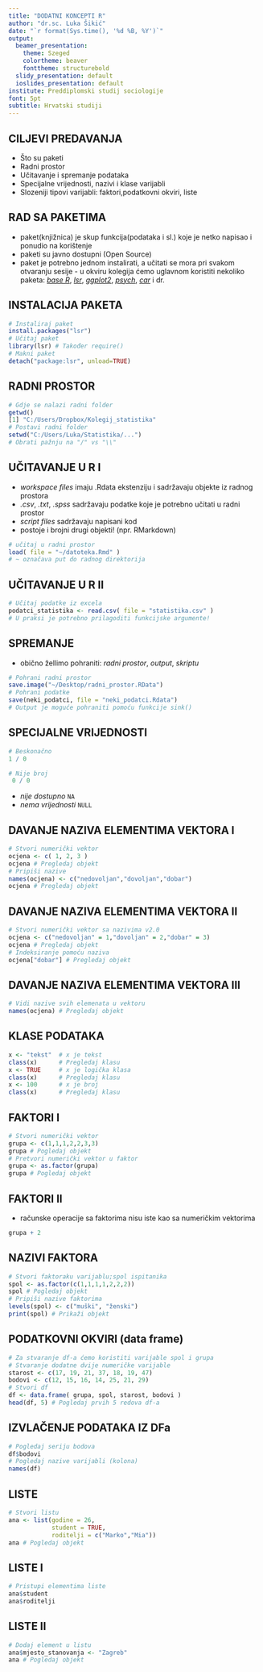 ```yaml
---
title: "DODATNI KONCEPTI R"
author: "dr.sc. Luka Šikić"
date: "`r format(Sys.time(), '%d %B, %Y')`"
output:
  beamer_presentation:
    theme: Szeged
    colortheme: beaver
    fonttheme: structurebold
  slidy_presentation: default
  ioslides_presentation: default
institute: Preddiplomski studij sociologije
font: 5pt
subtitle: Hrvatski studiji
---
```


## CILJEVI PREDAVANJA

- Što su paketi
- Radni prostor
- Učitavanje i spremanje podataka
- Specijalne vrijednosti, nazivi i klase varijabli
- Slozeniji tipovi varijabli: faktori,podatkovni okviri, liste


## RAD SA PAKETIMA

- paket(knjižnica) je skup funkcija(podataka i sl.) koje je netko napisao i ponudio  na korištenje
- paketi su javno dostupni (Open Source)
- paket je potrebno jednom instalirati, a učitati se mora pri svakom otvaranju sesije - u okviru kolegija ćemo uglavnom koristiti nekoliko paketa: [*base R*](https://stat.ethz.ch/R-manual/R-devel/library/base/html/00Index.html), [*lsr*](https://cran.r-project.org/web/packages/lsr/index.html), [*ggplot2*](https://www.statmethods.net/advgraphs/ggplot2.html), [*psych*](https://cran.r-project.org/web/packages/psych/psych.pdf), [*car*](https://cran.r-project.org/web/packages/car/index.html) i dr. 

## INSTALACIJA PAKETA

```r
# Instaliraj paket
install.packages("lsr")
# Učitaj paket
library(lsr) # Također require()
# Makni paket
detach("package:lsr", unload=TRUE)

```

## RADNI PROSTOR

```r
# Gdje se nalazi radni folder
getwd()
[1] "C:/Users/Dropbox/Kolegij_statistika"
# Postavi radni folder
setwd("C:/Users/Luka/Statistika/...")
# Obrati pažnju na "/" vs "\\"

```

## UČITAVANJE U R I

- *workspace files* imaju .Rdata ekstenziju i sadržavaju objekte iz radnog prostora
- *.csv*, *.txt*, *.spss* sadržavaju podatke koje je potrebno učitati u radni prostor
- *script files* sadržavaju napisani kod
- postoje i brojni drugi objekti! (npr. RMarkdown)

```r
# učitaj u radni prostor
load( file = "~/datoteka.Rmd" )
# ~ označava put do radnog direktorija
```

## UČITAVANJE U R II

```r
# Učitaj podatke iz excela 
podatci_statistika <- read.csv( file = "statistika.csv" )
# U praksi je potrebno prilagoditi funkcijske argumente!
```

## SPREMANJE  

- obično žellimo pohraniti: *radni prostor*, *output*, *skriptu*
```r
# Pohrani radni prostor
save.image("~/Desktop/radni_prostor.RData")
# Pohrani podatke
save(neki_podatci, file = "neki_podatci.Rdata")
# Output je moguće pohraniti pomoću funkcije sink()
```


## SPECIJALNE VRIJEDNOSTI 

```r
# Beskonačno
1 / 0
```

```r
# Nije broj
 0 / 0
```
-  *nije dostupno* `NA`
- *nema vrijednosti* `NULL` 


## DAVANJE NAZIVA ELEMENTIMA VEKTORA I

```r
# Stvori numerički vektor
ocjena <- c( 1, 2, 3 )
ocjena # Pregledaj objekt
# Pripiši nazive 
names(ocjena) <- c("nedovoljan","dovoljan","dobar")
ocjena # Pregledaj objekt
```

## DAVANJE NAZIVA ELEMENTIMA VEKTORA II
```r
# Stvori numerički vektor sa nazivima v2.0
ocjena <- c("nedovoljan" = 1,"dovoljan" = 2,"dobar" = 3)
ocjena # Pregledaj objekt
# Indeksiranje pomoću naziva
ocjena["dobar"] # Pregledaj objekt

```

## DAVANJE NAZIVA ELEMENTIMA VEKTORA III

```r
# Vidi nazive svih elemenata u vektoru
names(ocjena) # Pregledaj objekt
```

## KLASE PODATAKA

```r
x <- "tekst"  # x je tekst
class(x)      # Pregledaj klasu
x <- TRUE     # x je logička klasa 
class(x)      # Pregledaj klasu
x <- 100      # x je broj
class(x)      # Pregledaj klasu
```

## FAKTORI I
```r
# Stvori numerički vektor
grupa <- c(1,1,1,2,2,3,3)
grupa # Pogledaj objekt
# Pretvori numerički vektor u faktor
grupa <- as.factor(grupa)
grupa # Pogledaj objekt
``` 

## FAKTORI II

- računske operacije sa faktorima nisu iste kao sa numeričkim vektorima

```r
grupa + 2
```

## NAZIVI FAKTORA

```r
# Stvori faktoraku varijablu;spol ispitanika 
spol <- as.factor(c(1,1,1,1,2,2,2))
spol # Pogledaj objekt
# Pripiši nazive faktorima
levels(spol) <- c("muški", "ženski")
print(spol) # Prikaži objekt
```

## PODATKOVNI OKVIRI (data frame)

```r
# Za stvaranje df-a ćemo koristiti varijable spol i grupa
# Stvaranje dodatne dvije numeričke varijable
starost <- c(17, 19, 21, 37, 18, 19, 47)
bodovi <- c(12, 15, 16, 14, 25, 21, 29)
# Stvori df
df <- data.frame( grupa, spol, starost, bodovi ) 
head(df, 5) # Pogledaj prvih 5 redova df-a
```

## IZVLAČENJE PODATAKA IZ DFa 

```r
# Pogledaj seriju bodova
df$bodovi 
# Pogledaj nazive varijabli (kolona)
names(df)
```

## LISTE

```r
# Stvori listu
ana <- list(godine = 26,
            student = TRUE,
            roditelji = c("Marko","Mia"))
ana # Pogledaj objekt
```

## LISTE I
 
```r
# Pristupi elementima liste
ana$student
ana$roditelji
```

## LISTE II

```r
# Dodaj element u listu
ana$mjesto_stanovanja <- "Zagreb"
ana # Pogledaj objekt 
```
